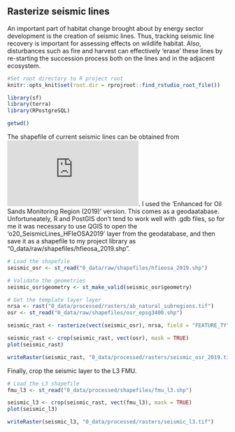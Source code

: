 ## Rasterize seismic lines 

An important part of habitat change brought about by energy sector development is the creation of seismic lines. Thus, tracking seismic line recovery is important for assessing effects on wildlife habitat. Also, disturbances such as fire and harvest can effectively 'erase' these lines by re-starting the succession process both on the lines and in the adjacent ecosystem. 

```r
#Set root directory to R project root
knitr::opts_knit$set(root.dir = rprojroot::find_rstudio_root_file())

library(sf)
library(terra)
library(RPostgreSQL)

getwd()

``` 


The shapefile of current seismic lines can be obtained from ![this link](https://abmi.ca/home/data-analytics/da-top/da-product-overview/Human-Footprint-Products/HF-inventory.html). I used the 'Enhanced for Oil Sands Monitoring Region (2019)' version. This comes as a geodaatabase. Unfortuneately, R and PostGIS don't tend to work well with .gdb files, so for me it was necessary to use QGIS to open the 'o20_SeismicLines_HFIeOSA2019' layer from the geodatabase, and then save it as a shapefile to my project library as "0_data/raw/shapefiles/hfieosa_2019.shp". 

```r
# Load the shapefile 
seismic_osr <- st_read("0_data/raw/shapefiles/hfieosa_2019.shp")

# Validate the geometries
seismic_osr$geometry <- st_make_valid(seismic_osr$geometry)

# Get the template layer layer
nrsa <- rast("0_data/processed/rasters/ab_natural_subregions.tif")
osr <- st_read("0_data/raw/shapefiles/osr_epsg3400.shp")

seismic_rast <- rasterize(vect(seismic_osr), nrsa, field = "FEATURE_TY", touches = TRUE) 

seismic_rast <- crop(seismic_rast, vect(osr), mask = TRUE)
plot(seismic_rast)

writeRaster(seismic_rast, "0_data/processed/rasters/seismic_osr_2019.tif")

```

Finally, crop the seismic layer to the L3 FMU. 

```r
# Load the L3 shapefile 
fmu_l3 <- st_read("0_data/processed/shapefiles/fmu_l3.shp")

seismic_l3 <- crop(seismic_rast, vect(fmu_l3), mask = TRUE)
plot(seismic_l3)

writeRaster(seismic_l3, "0_data/processed/rasters/seismic_l3.tif")

```

